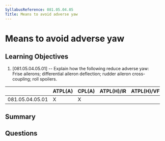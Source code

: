 ```yaml
---
SyllabusReference: 081.05.04.05
Title: Means to avoid adverse yaw
---
```


# Means to avoid adverse yaw

## Learning Objectives

1. [081.05.04.05.01] -- Explain how the following reduce adverse yaw: Frise
   ailerons; differential aileron deflection; rudder aileron cross-coupling;
   roll spoilers.

|                 | ATPL(A) | CPL(A) | ATPL(H)/IR | ATPL(H)/VFR | CPL(H) | IR  | CBIR(A) |
| --------------- | ------- | ------ | ---------- | ----------- | ------ | --- | ------- |
| 081.05.04.05.01 | X       | X      |            |             |        |     |         |

## Summary

## Questions
